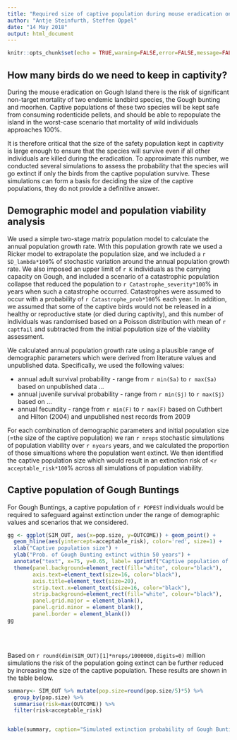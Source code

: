 ---
title: "Required size of captive population during mouse eradication on Gough"
author: "Antje Steinfurth, Steffen Oppel"
date: "14 May 2018"
output: html_document
---

```{r setup, include=FALSE}
knitr::opts_chunk$set(echo = TRUE,warning=FALSE,error=FALSE,message=FALSE)
```

## How many birds do we need to keep in captivity?

During the mouse eradication on Gough Island there is the risk of significant non-target mortality of two endemic landbird species, the Gough bunting and moorhen. Captive populations of these two species will be kept safe from consuming rodenticide pellets, and should be able to repopulate the island in the worst-case scenario that mortality of wild individuals approaches 100%.

It is therefore critical that the size of the safety population kept in captivity is large enough to ensure that the species will survive even if all other individuals are killed during the eradication. To approximate this number, we conducted several simulations to assess the probability that the species will go extinct if only the birds from the captive population survive. These simulations can form a basis for deciding the size of the captive populations, they do not provide a definitive answer.


## Demographic model and population viability analysis

We used a simple two-stage matrix population model to calculate the annual population growth rate. With this population growth rate we used a Ricker model to extrapolate the population size, and we included a `r SD_lambda*100`% of stochastic variation around the annual population growth rate. We also imposed an upper limit of `r K` individuals as the carrying capacity on Gough, and included a scenario of a catastrophic population collapse that reduced the population to `r Catastrophe_severity*100`% in years when such a catastrophe occurred. Catastrophes were assumed to occur with a probability of `r Catastrophe_prob*100`% each year. In addition, we assumed that some of the captive birds would not be released in a healthy or reproductive state (or died during captivity), and this number of individuals was randomised based on a Poisson distribution with mean of `r captfail` and subtracted from the initial population size of the viability assessment.

We calculated annual population growth rate using a plausible range of demographic parameters which were derived from literature values and unpublished data. Specifically, we used the following values:

+ annual adult survival probability - range from `r min(Sa)` to `r max(Sa)` based on unpublished data ...
+ annual juvenile survival probability - range from `r min(Sj)` to `r max(Sj)` based on ...
+ annual fecundity - range from `r min(F)` to `r max(F)` based on Cuthbert and Hilton (2004) and unpublished nest records from 2009

For each combination of demographic parameters and initial population size (=the size of the captive population) we ran `r nreps` stochastic simulations of population viability over `r nyears` years, and we calculated the proportion of those simualtions where the population went extinct. 
We then identified the captive population size which would result in an extinction risk of <`r acceptable_risk*100`% across all simulations of population viability.



## Captive population of Gough Buntings

For Gough Buntings, a captive population of `r POPEST` individuals would be required to safeguard against extinction under the range of demographic values and scenarios that we considered.

```{r, echo=FALSE,warning=FALSE,error=FALSE,message=FALSE, fig.height = 6, fig.width = 8, fig.align = "center"}
gg <- ggplot(SIM_OUT, aes(x=pop.size, y=OUTCOME)) + geom_point() +
  geom_hline(aes(yintercept=acceptable_risk), color='red', size=1) +
  xlab("Captive population size") +
  ylab("Prob. of Gough Bunting extinct within 50 years") +
  annotate("text", x=75, y=0.65, label= sprintf("Captive population of %s birds needed", POPEST), size=5, colour= 'red') + 
  theme(panel.background=element_rect(fill="white", colour="black"), 
        axis.text=element_text(size=16, color="black"), 
        axis.title=element_text(size=20), 
        strip.text.x=element_text(size=16, color="black"), 
        strip.background=element_rect(fill="white", colour="black"), 
        panel.grid.major = element_blank(), 
        panel.grid.minor = element_blank(), 
        panel.border = element_blank())
gg
```

<br>
<br>

Based on `r round(dim(SIM_OUT)[1]*nreps/1000000,digits=0)` million simulations the risk of the population going extinct can be further reduced by increasing the size of the captive population. These results are shown in the table below.


```{r  summary, echo=FALSE,warning=FALSE,error=FALSE,message=FALSE}

summary<- SIM_OUT %>% mutate(pop.size=round(pop.size/5)*5) %>%
  group_by(pop.size) %>%
  summarise(risk=max(OUTCOME)) %>%
  filter(risk<acceptable_risk)


kable(summary, caption="Simulated extinction probability of Gough Bunting for different captive population sizes during the eradication operation",col.names=  c("Captive population size","Proportion of simulated populations going extinct"))
```


<br>
<br>


